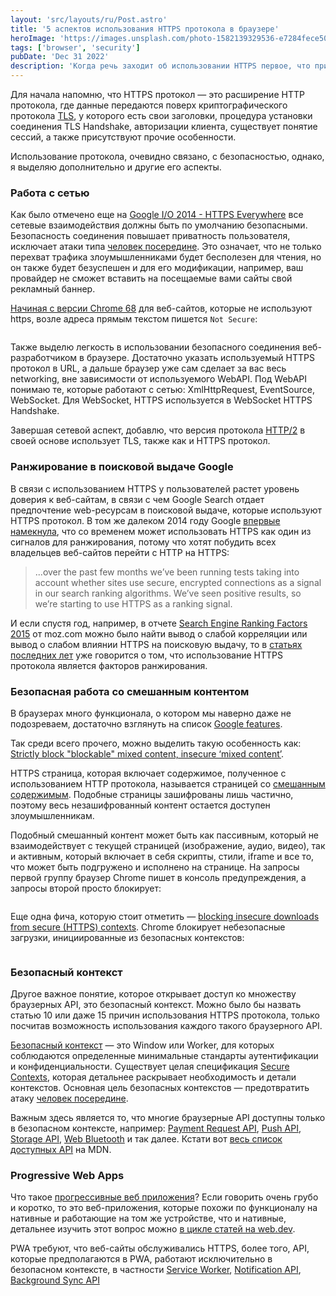 ```yaml
---
layout: 'src/layouts/ru/Post.astro'
title: '5 аспектов использования HTTPS протокола в браузере'
heroImage: 'https://images.unsplash.com/photo-1582139329536-e7284fece509?ixlib=rb-4.0.3&ixid=MnwxMjA3fDB8MHxwaG90by1wYWdlfHx8fGVufDB8fHx8&auto=format&fit=crop&w=1180&q=80'
tags: ['browser', 'security']
pubDate: 'Dec 31 2022'
description: 'Когда речь заходит об использовании HTTPS первое, что приходит в голову это шифрование передаваемого по сети трафика. На самом деле следствий использования этого протокола больше'
---
```



Для начала напомню, что HTTPS протокол — это расширение HTTP протокола, где данные передаются поверх криптографического протокола [TLS](https://ru.wikipedia.org/wiki/TLS), у которого есть свои заголовки, процедура установки соединения TLS Handshake, авторизации клиента, существует понятие сессий, а также присутствуют прочие особенности.

Использование протокола, очевидно связано, с безопасностью, однако, я выделяю дополнительно и другие его аспекты.

### Работа с сетью

Как было отмечено еще на [Google I/O 2014 - HTTPS Everywhere](https://www.youtube.com/watch?v=cBhZ6S0PFCY) все сетевые взаимодействия должны быть по умолчанию безопасными. Безопасность соединения повышает приватность пользователя, исключает атаки типа [человек посередине](https://ru.wikipedia.org/wiki/%D0%90%D1%82%D0%B0%D0%BA%D0%B0_%D0%BF%D0%BE%D1%81%D1%80%D0%B5%D0%B4%D0%BD%D0%B8%D0%BA%D0%B0). Это означает, что не только перехват трафика злоумышленниками будет бесполезен для чтения, но он также будет безуспешен и для его модификации, например, ваш провайдер не сможет вставить на посещаемые вами сайты свой рекламный баннер.

[Начиная с версии Chrome 68](https://security.googleblog.com/2018/02/a-secure-web-is-here-to-stay.html) для веб-сайтов, которые не используют https, возле адреса прямым текстом пишется `Not Secure`:

<Img
  src="/assets/posts/2022/https-5-reasons/not-secure-website.png"
  style="max-height: 340px"
  alt=""
/>

Также выделю легкость в использовании безопасного соединения веб-разработчиком в браузере. Достаточно указать используемый HTTPS протокол в URL, а дальше браузер уже сам сделает за вас весь networking, вне зависимости от используемого WebAPI. Под WebAPI понимаю те, которые работают с сетью: XmlHttpRequest, EventSource, WebSocket. Для WebSocket, HTTPS используется в WebSocket HTTPS Handshake.

Завершая сетевой аспект, добавлю, что версия протокола [HTTP/2](https://en.wikipedia.org/wiki/HTTP/2) в своей основе использует TLS, также как и HTTPS протокол.

### Ранжирование в поисковой выдаче Google

В связи с использованием HTTPS у пользователей растет уровень доверия к веб-сайтам, в связи с чем Google Search отдает предпочтение web-ресурсам в поисковой выдаче, которые используют HTTPS протокол. В том же далеком 2014 году Google [впервые намекнула](https://developers.google.com/search/blog/2014/08/https-as-ranking-signal), что со временем может использовать HTTPS как один из сигналов для ранжирования, потому что хотят побудить всех владельцев веб-сайтов перейти с HTTP на HTTPS:

> ...over the past few months we’ve been running tests taking into account whether sites use secure, encrypted connections as a signal in our search ranking algorithms. We’ve seen positive results, so we’re starting to use HTTPS as a ranking signal.

И если спустя год, например, в отчете [Search Engine Ranking Factors 2015](https://moz.com/search-ranking-factors/correlations) от moz.com можно было найти вывод о слабой корреляции или вывод о слабом влиянии HTTPS на поисковую выдачу, то в [статьях последних лет](https://www.searchenginejournal.com/ranking-factors/https) уже говорится о том, что использование HTTPS протокола является факторов ранжирования.

### Безопасная работа со смешанным контентом

В браузерах много функционала, о котором мы наверно даже не подозреваем, достаточно взглянуть на список [Google features](https://chromestatus.com/features).

Так среди всего прочего, можно выделить такую особенность как:
[Strictly block "blockable" mixed content, insecure ‘mixed content’](https://chromestatus.com/feature/5738853059002368).

HTTPS страница, которая включает содержимое, полученное с использованием HTTP протокола, называется страницей со [смешанным содержимым](https://developer.mozilla.org/en-US/docs/Web/Security/Mixed_content). Подобные страницы зашифрованы лишь частично, поэтому весь незашифрованный контент остается доступен злоумышленникам.

Подобный смешанный контент может быть как пассивным, который не взаимодействует с текущей страницей (изображение, аудио, видео), так и активным, который включает в себя скрипты, стили, iframe и все то, что может быть подгружено и исполнено на странице. На запросы первой группу браузер Chrome пишет в консоль предупреждения, а запросы второй просто блокирует:

<Img
  src="/assets/posts/2022/https-5-reasons/block-mixed-content.png"
  style="max-height: 320px"
  alt=""
/>

Еще одна фича, которую стоит отметить — [blocking insecure downloads from secure (HTTPS) contexts](https://chromestatus.com/feature/5691978677223424). Chrome блокирует небезопасные загрузки, инициированные из безопасных контекстов:

<Img
  src="/assets/posts/2022/https-5-reasons/insecure-downloading.jpg"
  style="max-height: 300px"
  alt=""
/>

### Безопасный контекст

Другое важное понятие, которое открывает доступ ко множеству браузерных API, это безопасный контекст. Можно было бы назвать статью 10 или даже 15 причин использования HTTPS протокола, только посчитав возможность использования каждого такого браузерного API.

[Безопасный контекст](https://developer.mozilla.org/en-US/docs/Web/Security/Secure_Contexts) — это Window или Worker, для которых соблюдаются определенные минимальные стандарты аутентификации и конфиденциальности. Существует целая спецификация [Secure Contexts](https://www.w3.org/TR/secure-contexts/), которая детальнее раскрывает необходимость и детали контекстов. Основная цель безопасных контекстов — предотвратить атаку [человек посередине](https://ru.wikipedia.org/wiki/%D0%90%D1%82%D0%B0%D0%BA%D0%B0_%D0%BF%D0%BE%D1%81%D1%80%D0%B5%D0%B4%D0%BD%D0%B8%D0%BA%D0%B0).

Важным здесь является то, что многие браузерные API доступны только в безопасном контексте, например: [Payment Request API](https://developer.mozilla.org/en-US/docs/Web/API/Payment_Request_API), [Push API](https://developer.mozilla.org/en-US/docs/Web/API/Push_API), [Storage API](https://developer.mozilla.org/en-US/docs/Web/API/Storage_API), [Web Bluetooth](https://developer.mozilla.org/en-US/docs/Web/API/Web_Bluetooth_API) и так далее. Кстати вот [весь список доступных API](https://developer.mozilla.org/en-US/docs/Web/Security/Secure_Contexts/features_restricted_to_secure_contexts) на MDN.

### Progressive Web Apps

Что такое [прогрессивные веб приложения](https://web.dev/i18n/ru/what-are-pwas/)? Если говорить очень грубо и коротко, то это веб-приложения, которые похожи по функционалу на нативные и работающие на том же устройстве, что и нативные, детальнее изучить этот вопрос можно [в цикле статей на web.dev](https://web.dev/progressive-web-apps/).

PWA требуют, что веб-сайты обслуживались HTTPS, более того, API, которые предполагаются в PWA, работают исключительно в безопасном контексте, в частности [Service Worker](https://developer.mozilla.org/en-US/docs/Web/API/ServiceWorker), [Notification API](https://developer.mozilla.org/en-US/docs/Web/API/notification), [Background Sync API](https://developer.mozilla.org/en-US/docs/Web/API/Background_Synchronization_API)
